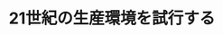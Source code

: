 ﻿---
title: "21世紀の生産環境を試行する"
category: "工学院"
vol: 12
interviewee: "伊東・新野 "
url: ""
tags: []
pdf: "12-6.pdf"
career: ""
preface: "産業活動の基盤は生産である。この生産システムの善し悪しは、直接産業活動に影響を与えるばかりではなく国際競争力の面でも重要な要素となる。日本は工業技術力で他国を凌駕していると言われているが、こうした生産分野で行われている最先端の研究が我々の目に触れる機会は非常に少ない。東工大ではこの分野の研究を生産機械工学科の伊東と新野が共同で行なっておられる。取材では主に新野助教授にお話を伺ったが両では「機械」という名前から連想される研究のほかにも、幅広い研究を行なっておられる。第三者がで実際に行われている研究の間に関係性を発見することは難しいかもしれない。しかし多様な研究の行われている背景には大きな方向性が存在し、それは「21世紀へ向けた生産システムの構築」という言葉に集約できる。"
---
